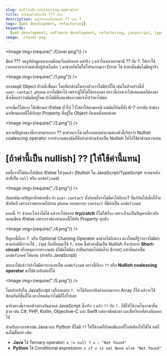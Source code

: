```yaml
---
slug: nullish-coalescing-operator
title: ถ้าไม่แน่ใจก็ลองใช้ ??? ช่วย
description: มารู้จักกับเครื่องหมาย ?? และ ?.
tags: [web development, refactoring]
keywords:
  [web development, software development, refactoring, javascript, typescript]
image: ./Cover.png
---
```



<Image img={require("./Cover.png")} />

มีแต่ ??? จนรูปปกดูแทบจะเหมือนเว็บคลิกเบท แต่จริง ๆ แล้วในหลายภาษามี <Highlight>??</Highlight> กับ <Highlight>?.</Highlight> ให้เราใช้เวลาอยากจะอ่านค่าที่อยู่ด้านในลึก ๆ มาช่วยกันไม่ให้โปรแกรมเรา Error ได้ ถ้าค่านั้นมันไม่มีอยู่จริง

<!-- truncate -->

<Image img={require("./1.png")} />

ลองสมมุติ Object ตัวหนึ่งขึ้นมา โดยที่ค่าด้านในบางตัวอาจไม่มีค่าก็ได้ เช่นในตัวอย่างนี้ที่ `user.contact.phone` อาจไม่มีค่าได้ เพราะผู้ใช้ไม่ได้กรอกมา คราวนี้ก่อนจะไปแสดงผลก็ต้องมานั่งเช็คแล้วว่ามันมีอยู่ไหม ถ้าไม่มีก็แสดงข้อความแจ้งไปว่าหาไม่พบ

การเช็คก็ไม่ยาก ใช้เพียงแค่ if/else ทั่วไป ไว้ใส่ค่าให้ตามกรณี แต่มันก็กินที่ตั้ง 6-7 บรรทัด ถ้าต้องมาเขียนแบบนี้ให้กับทุก Property ที่อยู่ใน Object ก็คงเหนื่อยแย่เลย

<Image img={require("./2.png")} />

มาเจอปัญหาตรงนี้เราสามารถเอา <Highlight>??</Highlight> มาช่วยเราได้ เครื่องหมายคำถามสองตัวนี้เรียกว่า <Highlight block>Nullish coalescing operator</Highlight> การทำงานของมันก็คือถ้าค่าด้านซ้ายเป็น Nullish ให้ไปใช้ค่าด้านขวาแทน

<h1>
  <Highlight>[ถ้าค่านี้เป็น nullish] ?? [ให้ใช้ค่านี้แทน]</Highlight>
</h1>

แค่นี้เราก็ไม่ต้องไปเขียน if/else ให้วุ่นแล้ว (Nullish ใน JavaScript/TypeScript จะหมายถึงค่าที่เป็น `null` หรือ `undefined`)

<Image img={require("./3.png")} />

ถัดมาดันเจอปัญหาอีกต่อหนึ่ง ถ้า `user.contact` ทั้งก้อนก็อาจไม่มีค่าได้อีกละ? ที่แก้กันไปเมื่อกี้ก็จะพังทันที เพราะเราพยายามไปอ่าน `phone` ออกมาจาก `contact` ที่มีค่าเป็น `undefined`

แบบนี้ `??` ช่วยอะไรเราไม่ได้ แล้วจะไปครอบ **try/catch** ก็ไม่ใช่เรื่อง เพราะก็จะเป็นปัญหาเดียวกับตอนเขียน if/else เพราะเราต้องทำแบบนี้ให้กับ Property ทุกตัว

<Image img={require("./4.png")} />

ปัญหานี้ก็เอา <Highlight>?.</Highlight> หรือ <Highlight block>Optional Chaining Operator</Highlight> มาช่วยได้อีกแรง ตรงไหนที่รู้ว่าอาจไม่มีค่า ตามปกติที่เราจะใช้ **`.`** (จุด) ก็เปลี่ยนมาใช้ **`?.`** แทน ซึ่งถ้าค่านั้นเป็น Nullish ก็จะทำการ **Short-circuit** หรือหยุดการทำงานต่อ (ก็มันไม่มีค่า ถ้าฝีนทำต่อไปมันก็จะ Error) แล้วคืนค่าเป็น `undefined` ให้แทน (สำหรับ JavaScript)

พอเดาได้แล้วว่าถ้าไม่มีค่าจะกลายเป็น `undefined` คราวนี้ก็เอา `??` หรือ **Nullish coalescing operator** มาใช้ด้วยอีกต่อก็ได้

<Image img={require("./5.png")} />

โดยสำหรับใน JavaScript เครื่องหมาย `?.` จะใช้กับการดึงค่าออกมาจาก Array ก็ได้ แล้วจะใช้ซ้อนกันกี่ชั้นก็ได้ ตรงไหนคิดว่าไม่มีก็ใส่ไปเลย

มาถึงตรงนี้เรายกตัวอย่างกันมาแต่ JavaScript ซึ่งจริง ๆ แล้ว `??` กับ `?.` ก็มีให้ใช้งานในภาษาอื่นด้วย เช่น C#, PHP, Kotlin, Objective-C และ Swift แต่อาจมีหน้าตา และชื่อเรียกที่ต่างกันออกไป

สำหรับบางภาษาเช่น Java และ Python ที่ไม่มี `??` ให้ใช้งานก็ยังพอมีแบบที่ใกล้เคียงให้ใช้ได้ แต่ก็คงไม่สั้นเท่า เช่น:

- **Java** ใช้ Ternary operator: `x != null ? x : "Not found"`
- **Python** ใช้ Conditional expression: `x if x is not None else "Not found"`
